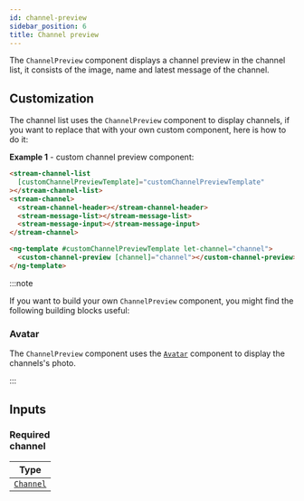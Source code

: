 ```yaml
---
id: channel-preview
sidebar_position: 6
title: Channel preview
---
```


The `ChannelPreview` component displays a channel preview in the channel list, it consists of the image, name and latest message of the channel.

## Customization

The channel list uses the `ChannelPreview` component to display channels, if you want to replace that with your own custom component, here is how to do it:

**Example 1** - custom channel preview component:

```html
<stream-channel-list
  [customChannelPreviewTemplate]="customChannelPreviewTemplate"
></stream-channel-list>
<stream-channel>
  <stream-channel-header></stream-channel-header>
  <stream-message-list></stream-message-list>
  <stream-message-input></stream-message-input>
</stream-channel>

<ng-template #customChannelPreviewTemplate let-channel="channel">
  <custom-channel-preview [channel]="channel"></custom-channel-preview>
</ng-template>
```

:::note

If you want to build your own `ChannelPreview` component, you might find the following building blocks useful:

### Avatar

The `ChannelPreview` component uses the [`Avatar`](./avatar.mdx) component to display the channels's photo.

:::

## Inputs

### <div class="label required basic">Required</div> channel

| Type                                                                                |
| ----------------------------------------------------------------------------------- |
| [`Channel`](https://github.com/GetStream/stream-chat-js/blob/master/src/channel.ts) |
